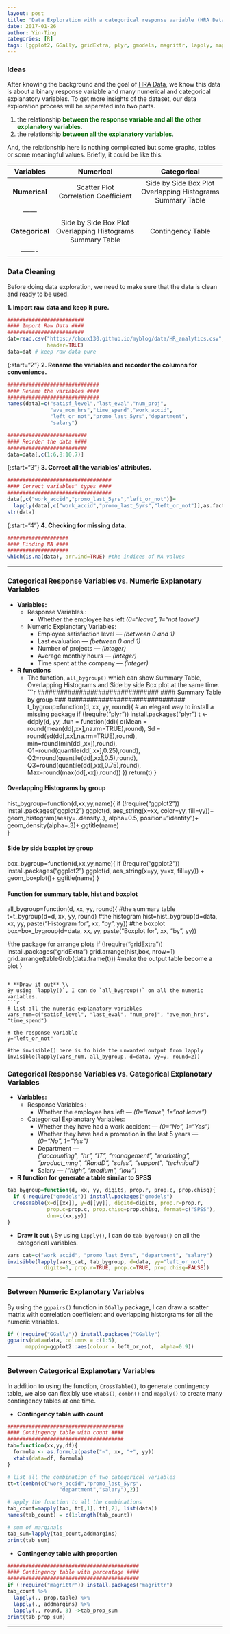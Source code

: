 ```yaml
---
layout: post
title: 'Data Exploration with a categorical response variable (HRA Data)'
date: 2017-01-26
author: Yin-Ting 
categories: [R]
tags: [ggplot2, GGally, gridExtra, plyr, gmodels, magrittr, lapply, mapply]
---
```

### Ideas
After knowing the background and the goal of [HRA Data](https://choux130.github.io/myblog//data/2017/01/25/HRA-Data.html), we know this data is about a binary response variable and many numerical and categorical explanatory variables. To get more insights of the dataset, our data exploration process will be seperated into two parts. 

1. the relationship <span style="color:darkgreen">**between the response variable and all the other explanatory variables**</span>. 
2. the relationship <span style="color:darkgreen">**between all the explanatory variables**</span>. 

And, the relationship here is nothing complicated but some graphs, tables or some meaningful values. Briefly, it could be like this: 

|   Variables    |          **Numerical**          |           **Categorical**      |
|:--------------:| :------------------------------:|:------------------------------:|
|  **Numerical** | Scatter Plot <br /> Correlation Coefficient | Side by Side Box Plot <br /> Overlapping Histograms <br />  Summary Table  |            
|------
| **Categorical**| Side by Side Box Plot <br /> Overlapping Histograms <br /> Summary Table | Contingency Table| 
|-------

### Data Cleaning 
Before doing data exploration, we need to make sure that the data is clean and ready to be used. 

**1. Import raw data and keep it pure.**
```r
#########################
#### Import Raw Data ####
#########################
dat=read.csv("https://choux130.github.io/myblog/data/HR_analytics.csv",
             header=TRUE)
data=dat # keep raw data pure
```

{:start="2"} 
**2. Rename the variables and recorder the columns for convenience.**

```r
##############################
#### Rename the variables ####
##############################
names(data)=c("satisf_level","last_eval","num_proj",
              "ave_mon_hrs","time_spend","work_accid",
              "left_or_not","promo_last_5yrs","department",
              "salary")

##########################
#### Reorder the data ####
##########################
data=data[,c(1:6,8:10,7)]
```

{:start="3"}
**3. Correct all the variables' attributes.**

```r
##################################
#### Correct variables' types ####
##################################
data[,c("work_accid","promo_last_5yrs","left_or_not")]=
  lapply(data[,c("work_accid","promo_last_5yrs","left_or_not")],as.factor)
str(data) 
```

{:start="4"}
**4. Checking for missing data.**

```r
####################
#### Finding NA ####
####################
which(is.na(data), arr.ind=TRUE) #the indices of NA values
```

***

### Categorical Response Variables vs. Numeric Explanotary Variables 

* **Variables:**
  + Response Variables : <br />
      - Whether the employee has left _(0="leave", 1="not leave")_ <br />
  + Numeric Explanotary Variables: <br />
      - Employee satisfaction level --- _(between 0 and 1)_ <br />
      - Last evaluation --- _(between 0 and 1)_ <br />
      - Number of projects --- _(integer)_ <br />
      - Average monthly hours --- _(integer)_ <br />
      - Time spent at the company --- _(integer)_
      
* **R functions**
    + The function, `all_bygroup()` which can show Summary Table, Overlapping Histograms and Side by side Box plot at the same time. 
```r
################################
#### Summary Table by group ###
###############################
t_bygroup=function(d, xx, yy, round){
 # an elegant way to install a missing package
  if (!require("plyr")) install.packages("plyr")
    t <- ddply(d, yy, .fun = function(dd){
              c(Mean = round(mean(dd[,xx],na.rm=TRUE),round),
              Sd = round(sd(dd[,xx],na.rm=TRUE),round),
              min=round(min(dd[,xx]),round), 
              Q1=round(quantile(dd[,xx],0.25),round),
              Q2=round(quantile(dd[,xx],0.5),round),
              Q3=round(quantile(dd[,xx],0.75),round), 
              Max=round(max(dd[,xx]),round)) })
 return(t)
}

#########################################
#### Overlapping Histograms by group ####
#########################################
hist_bygroup=function(d,xx,yy,name){
    if (!require("ggplot2")) install.packages("ggplot2")
    ggplot(d, aes_string(x=xx, color=yy, fill=yy))+ 
    geom_histogram(aes(y=..density..), alpha=0.5, 
                 position="identity")+
    geom_density(alpha=.3)+
    ggtitle(name)  
}

#######################################
#### Side by side boxplot by group ####
#######################################
box_bygroup=function(d,xx,yy,name){
    if (!require("ggplot2")) install.packages("ggplot2")
    ggplot(d, aes_string(x=yy, y=xx, fill=yy)) + 
    geom_boxplot()+
    ggtitle(name) 
}

######################################################
#### Function for summary table, hist and boxplot ####
######################################################
all_bygroup=function(d, xx, yy, round){
  #the summary table
  t=t_bygroup(d=d, xx, yy, round)
  #the histogram
  hist=hist_bygroup(d=data, xx, yy, paste("Histogram for", xx, "by", yy))
  #the boxplot
  box=box_bygroup(d=data, xx, yy, paste("Boxplot for", xx, "by", yy))
  
  #the package for arrange plots 
  if (!require("gridExtra")) install.packages("gridExtra")
  grid.arrange(hist,box, nrow=1) 
  grid.arrange(tableGrob(data.frame(t))) #make the output table become a plot
}
```

* **Draw it out** \\
By using `lapply()`, I can do `all_bygroup()` on all the numeric variables. 
```r
# list all the numeric explanatory variables
vars_num=c("satisf_level", "last_eval", "num_proj", "ave_mon_hrs", "time_spend")

# the response variable
y="left_or_not"

#the invisible() here is to hide the unwanted output from lapply 
invisible(lapply(vars_num, all_bygroup, d=data, yy=y, round=2))
```

### Categorical Response Variables vs. Categorical Explanotary Variables 

* **Variables:**
  + Response Variables : <br />
      - Whether the employee has left --- _(0="leave", 1="not leave")_ <br />
  + Categorical Explanotary Variables: <br />
      - Whether they have had a work accident --- _(0="No", 1="Yes")_ <br />
      - Whether they have had a promotion in the last 5 years --- _(0="No", 1="Yes")_
      - Department --- <br />
      _("accounting", "hr", "IT", "management", "marketing", "product_mng",     "RandD", "sales", "support", "technical")_ <br />
      - Salary --- _("high", "medium", "low")_

* **R function for generate a table similar to SPSS**
```r
tab_bygroup=function(d, xx, yy, digits, prop.r, prop.c, prop.chisq){
  if (!require("gmodels")) install.packages("gmodels")
  CrossTable(x=d[[xx]], y=d[[yy]], digitd=digits, prop.r=prop.r, 
             prop.c=prop.c, prop.chisq=prop.chisq, format=c("SPSS"),
             dnn=c(xx,yy))
}
```

* **Draw it out** \\
By using `lapply()`, I can do `tab_bygroup()` on all the categorical variables. 
```r
vars_cat=c("work_accid", "promo_last_5yrs", "department", "salary")
invisible(lapply(vars_cat, tab_bygroup, d=data, yy="left_or_not", 
            digits=3, prop.r=TRUE, prop.c=TRUE, prop.chisq=FALSE))
```

***
### Between Numeric Explanotary Variables 
By using the `ggpairs()` function in `GGally` package, I can draw a scatter matrix with correlation coefficient and overlapping historgrams for all the numeric variables. 
```r
if (!require("GGally")) install.packages("GGally")
ggpairs(data=data, columns = c(1:5), 
      mapping=ggplot2::aes(colour = left_or_not,  alpha=0.9))
```

***

### Between Categorical Explanotary Variables 
In addition to using the function, `CrossTable()`, to generate contingency table, we also can flexibly use `xtabs()`, `combn()` and `mapply()` to create many contingency tables at one time. 

* **Contingency table with count** 
```r
######################################
#### Contingency table with count ####
######################################
tab=function(xx,yy,df){
  formula <- as.formula(paste("~", xx, "+", yy)) 
  xtabs(data=df, formula)
}

# list all the combination of two categorical variables
tt=t(combn(c("work_accid","promo_last_5yrs",
                 "department","salary"),2))

# apply the function to all the combinations
tab_count=mapply(tab, tt[,1], tt[,2], list(data))  
names(tab_count) = c(1:length(tab_count))

# sum of marginals
tab_sum=lapply(tab_count,addmargins)
print(tab_sum)
```

* **Contingency table with proportion** 
```r
###########################################
#### Contingency table with percentage ####
###########################################
if (!require("magrittr")) install.packages("magrittr")
tab_count %>%
  lapply(., prop.table) %>%
  lapply(., addmargins) %>%
  lapply(., round, 3) ->tab_prop_sum
print(tab_prop_sum)
```

*** 

